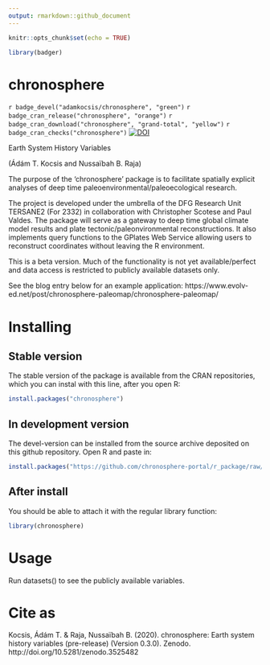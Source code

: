 ```yaml
---
output: rmarkdown::github_document
---
```


```r
knitr::opts_chunk$set(echo = TRUE)

library(badger)
```

# chronosphere 
`r badge_devel("adamkocsis/chronosphere", "green")`
`r badge_cran_release("chronosphere", "orange")`
`r badge_cran_download("chronosphere", "grand-total", "yellow")`
`r badge_cran_checks("chronosphere")`
[![DOI](https://zenodo.org/badge/DOI/10.5281/zenodo.3530703.svg)](https://doi.org/10.5281/zenodo.3530703)

Earth System History Variables

(Ádám T. Kocsis and Nussaïbah B. Raja)

The purpose of the 'chronosphere' package is to facilitate spatially explicit analyses of deep time paleoenvironmental/paleoecological research. 

The project is developed under the umbrella of the DFG Research Unit TERSANE2 (For 2332) in collaboration with Christopher Scotese and Paul Valdes. The package will serve as a gateway to deep time global climate model results and plate tectonic/paleonvironmental reconstructions. It also implements query functions to the GPlates Web Service allowing users to reconstruct coordinates without leaving the R environment. 

This is a beta version. Much of the functionality is not yet available/perfect and data access is restricted to publicly available datasets only. 

See the blog entry below for an example application:
https://www.evolv-ed.net/post/chronosphere-paleomap/chronosphere-paleomap/

# Installing

## Stable version

The stable version of the package is available from the CRAN repositories, which you can instal with this line, after you open R:

```r
install.packages("chronosphere")
```

## In development version

The devel-version can be installed from the source archive deposited on this github repository. Open R and paste in: 
```r
install.packages("https://github.com/chronosphere-portal/r_package/raw/devel/_archive/source/chronosphere_0.4.1.tar.gz", repos=NULL, type="source")
```

## After install
You should be able to attach it with the regular library function:
```r
library(chronosphere)
```

# Usage

Run datasets() to see the publicly available variables. 

# Cite as
Kocsis, Ádám T. & Raja, Nussaïbah B. (2020). chronosphere: Earth system history variables (pre-release) (Version 0.3.0). Zenodo. http://doi.org/10.5281/zenodo.3525482

